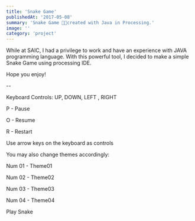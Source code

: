 ```yaml
---
title: 'Snake Game'
publishedAt: '2017-05-08'
summary: 'Snake Game 🐍👾created with Java in Processing.'
image: ''
category: 'project'
---
```


While at SAIC, I had a privilege to work and have an experience with JAVA programming language. With this powerful tool, I decided to make a simple Snake Game using processing IDE.

Hope you enjoy!

--

Keyboard Controls: UP, DOWN, LEFT , RIGHT

P - Pause

O - Resume

R - Restart

Use arrow keys on the keyboard as controls

You may also change themes accordingly:

Num 01 - Theme01

Num 02 - Theme02

Num 03 - Theme03

Num 04 - Theme04

Play Snake
